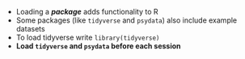 - Loading a ***package*** adds functionality to R
- Some packages (like `tidyverse` and `psydata`) also include example datasets
- To load tidyverse write `library(tidyverse)`
- **Load `tidyverse` and `psydata` before each session**
